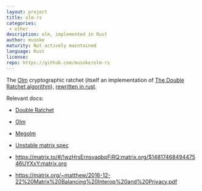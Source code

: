 ```yaml
---
layout: project
title: olm-rs
categories:
 - other
description: olm, implemented in Rust
author: musoke
maturity: Not actively maintained
language: Rust
license:
repo: https://github.com/musoke/olm-rs
---
```


The [Olm](https://git.matrix.org/git/olm) cryptographic ratchet (itself an
implementation of [The Double Ratchet
algorithm](https://whispersystems.org/docs/specifications/doubleratchet/)),
[rewritten in rust](https://transitiontech.ca/random/RIIR).

Relevant docs:

  - [Double Ratchet](https://whispersystems.org/docs/specifications/doubleratchet/doubleratchet.pdf)
  - [Olm](https://git.matrix.org/git/olm/about/docs/olm.rst)
  - [Megolm](https://git.matrix.org/git/olm/about/docs/megolm.rst)

  - [Unstable matrix spec](https://matrix.org/speculator/spec/drafts%2Fe2e/client_server/unstable.html#end-to-end-encryption)
  - https://matrix.to/#/!wzHrsErnsyaqbpFiRQ:matrix.org/$1481746849447546UYXxY:matrix.org
  - https://matrix.org/~matthew/2016-12-22%20Matrix%20Balancing%20Interop%20and%20Privacy.pdf
